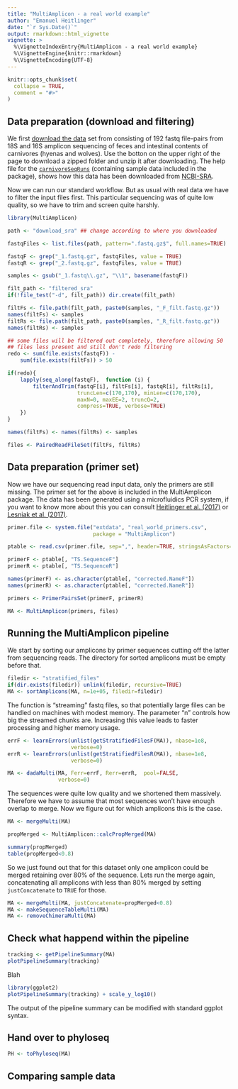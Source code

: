 ```yaml
---
title: "MultiAmplicon - a real world example"
author: "Emanuel Heitlinger"
date: "`r Sys.Date()`"
output: rmarkdown::html_vignette
vignette: >
  %\VignetteIndexEntry{MultiAmplicon - a real world example}
  %\VignetteEngine{knitr::rmarkdown}
  %\VignetteEncoding{UTF-8}
---
```


```r
knitr::opts_chunk$set(
  collapse = TRUE,
  comment = "#>"
)
```

## Data preparation (download and filtering)

We first
[download the data](https://svalbard.biologie.hu-berlin.de:443/d/c291b870178f4abc8c59/)
set from consisting of 192 fastq file-pairs from 18S and 16S amplicon
sequencing of feces and intestinal contents of carnivores (hyenas and
wolves). Use the botton on the upper right of the page to download a
zipped folder and unzip it after downloading. The help file
for the
[`carnivoreSeqRuns`](https://derele.github.io/MultiAmplicon/reference/carnivoreSeqRuns.html)
(containing sample data included in the package), shows how this data
has been downloaded from
[NCBI-SRA](https://www.ncbi.nlm.nih.gov/bioproject/PRJNA386767).

Now we can run our standard workflow. But as usual with real data we
have to filter the input files first. This particular sequencing was
of quite low quality, so we have to trim and screen quite harshly.

```r
library(MultiAmplicon)

path <- "download_sra" ## change according to where you downloaded

fastqFiles <- list.files(path, pattern=".fastq.gz$", full.names=TRUE)

fastqF <- grep("_1.fastq.gz", fastqFiles, value = TRUE)
fastqR <- grep("_2.fastq.gz", fastqFiles, value = TRUE)

samples <- gsub("_1.fastq\\.gz", "\\1", basename(fastqF))

filt_path <- "filtered_sra"
if(!file_test("-d", filt_path)) dir.create(filt_path)

filtFs <- file.path(filt_path, paste0(samples, "_F_filt.fastq.gz"))
names(filtFs) <- samples
filtRs <- file.path(filt_path, paste0(samples, "_R_filt.fastq.gz"))
names(filtRs) <- samples

## some files will be filtered out completely, therefore allowing 50
## files less present and still don't redo filtering
redo <- sum(file.exists(fastqF)) -
    sum(file.exists(filtFs)) > 50

if(redo){
    lapply(seq_along(fastqF),  function (i) {
        filterAndTrim(fastqF[i], filtFs[i], fastqR[i], filtRs[i],
                      truncLen=c(170,170), minLen=c(170,170), 
                      maxN=0, maxEE=2, truncQ=2, 
                      compress=TRUE, verbose=TRUE)
    })
}

names(filtFs) <- names(filtRs) <- samples

files <- PairedReadFileSet(filtFs, filtRs)
```

## Data preparation (primer set)

Now we have our sequencing read input data, only the primers are still
missing. The primer set for the above is included in the MultiAmplicon
package. The data has been generated using a microfluidics PCR system,
if you want to know more about this you can consult
[Heitlinger et al. (2017)](https://www.ncbi.nlm.nih.gov/pmc/articles/PMC5472691/)
or
[Lesniak et al. (2017)](https://www.ncbi.nlm.nih.gov/pmc/articles/PMC5269671/).

```r
primer.file <- system.file("extdata", "real_world_primers.csv",
                           package = "MultiAmplicon")

ptable <- read.csv(primer.file, sep=",", header=TRUE, stringsAsFactors=FALSE)

primerF <- ptable[, "TS.SequenceF"]
primerR <- ptable[, "TS.SequenceR"]

names(primerF) <- as.character(ptable[, "corrected.NameF"])
names(primerR) <- as.character(ptable[, "corrected.NameR"])

primers <- PrimerPairsSet(primerF, primerR)

MA <- MultiAmplicon(primers, files)
```

## Running the MultiAmplicon pipeline

We start by sorting our amplicons by primer sequences cutting off the
latter from sequencing reads. The directory for sorted amplicons must
be empty before that.

```r
filedir <- "stratified_files"
if(dir.exists(filedir)) unlink(filedir, recursive=TRUE)
MA <- sortAmplicons(MA, n=1e+05, filedir=filedir)
```
The function is "streaming" fastq files, so that potentially large
files can be handled on machines with modest memory. The parameter "n"
controls how big the streamed chunks are. Increasing this value leads
to faster processing and higher memory usage.

```r
errF <- learnErrors(unlist(getStratifiedFilesF(MA)), nbase=1e8,
                    verbose=0)
errR <- learnErrors(unlist(getStratifiedFilesR(MA)), nbase=1e8,
                    verbose=0)

MA <- dadaMulti(MA, Ferr=errF, Rerr=errR,  pool=FALSE,
                verbose=0)
```

The sequences were quite low quality and we shortened them
massively. Therefore we have to assume that most sequences won't have
enough overlap to merge. Now we figure out for which amplicons this is
the case.

```r
MA <- mergeMulti(MA)

propMerged <- MultiAmplicon::calcPropMerged(MA)

summary(propMerged)
table(propMerged<0.8)
```

So we just found out that for this dataset only one amplicon could be
merged retaining over 80% of the sequence. Lets run the merge again,
concatenating all amplicons with less than 80% merged by setting
`justConcatenate` to `TRUE` for those.


```r
MA <- mergeMulti(MA, justConcatenate=propMerged<0.8)
MA <- makeSequenceTableMulti(MA)
MA <- removeChimeraMulti(MA)
```

## Check what happend within the pipeline 

```r

tracking <- getPipelineSummary(MA)
plotPipelineSummary(tracking)

```

Blah

```r
library(ggplot2)
plotPipelineSummary(tracking) + scale_y_log10()

```

The output of the pipeline summary can be modified with standard
ggplot syntax.


## Hand over to phyloseq

```r
PH <- toPhyloseq(MA)
```

## Comparing sample data 
